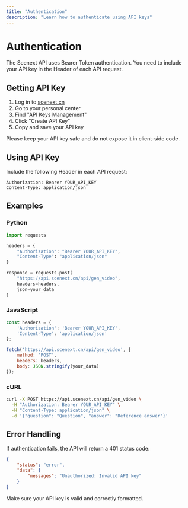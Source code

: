 ```yaml
---
title: "Authentication"
description: "Learn how to authenticate using API keys"
---
```


# Authentication

The Scenext API uses Bearer Token authentication. You need to include your API key in the Header of each API request.

## Getting API Key

1. Log in to [scenext.cn](https://scenext.cn)
2. Go to your personal center
3. Find "API Keys Management"
4. Click "Create API Key"
5. Copy and save your API key

<Warning>
Please keep your API key safe and do not expose it in client-side code.
</Warning>

## Using API Key

Include the following Header in each API request:

```http
Authorization: Bearer YOUR_API_KEY
Content-Type: application/json
```

## Examples

### Python

```python
import requests

headers = {
    "Authorization": "Bearer YOUR_API_KEY",
    "Content-Type": "application/json"
}

response = requests.post(
    "https://api.scenext.cn/api/gen_video",
    headers=headers,
    json=your_data
)
```

### JavaScript

```javascript
const headers = {
    'Authorization': 'Bearer YOUR_API_KEY',
    'Content-Type': 'application/json'
};

fetch('https://api.scenext.cn/api/gen_video', {
    method: 'POST',
    headers: headers,
    body: JSON.stringify(your_data)
});
```

### cURL

```bash
curl -X POST https://api.scenext.cn/api/gen_video \
  -H "Authorization: Bearer YOUR_API_KEY" \
  -H "Content-Type: application/json" \
  -d '{"question": "Question", "answer": "Reference answer"}'
```

## Error Handling

If authentication fails, the API will return a 401 status code:

```json
{
    "status": "error",
    "data": {
        "messages": "Unauthorized: Invalid API key"
    }
}
```

Make sure your API key is valid and correctly formatted.
